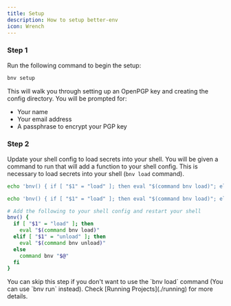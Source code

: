 ```yaml
---
title: Setup
description: How to setup better-env
icon: Wrench
---
```


### Step 1
Run the following command to begin the setup:
```bash
bnv setup
```

This will walk you through setting up an OpenPGP key and creating the config directory.
You will be prompted for:

- Your name
- Your email address
- A passphrase to encrypt your PGP key


### Step 2
Update your shell config to load secrets into your shell.
You will be given a command to run that will add a function to your shell config.
This is necessary to load secrets into your shell (`bnv load` command).

```bash tab="zsh"
echo 'bnv() { if [ "$1" = "load" ]; then eval "$(command bnv load)"; elif [ "$1" = "unload" ]; then eval "$(command bnv unload)"; else command bnv "$@"; fi }' >> ~/.zshrc && source ~/.zshrc
```

```bash tab="bash"
echo 'bnv() { if [ "$1" = "load" ]; then eval "$(command bnv load)"; elif [ "$1" = "unload" ]; then eval "$(command bnv unload)"; else command bnv "$@"; fi }' >> ~/.bashrc && source ~/.bashrc
```

```bash tab="others"
# Add the following to your shell config and restart your shell 
bnv() {
  if [ "$1" = "load" ]; then
    eval "$(command bnv load)"
  elif [ "$1" = "unload" ]; then
    eval "$(command bnv unload)"
  else
    command bnv "$@"
  fi
}
```

<Callout>
  You can skip this step if you don't want to use the `bnv load` command (You can use `bnv run` instead). Check [Running Projects](./running) for more details.
</Callout>